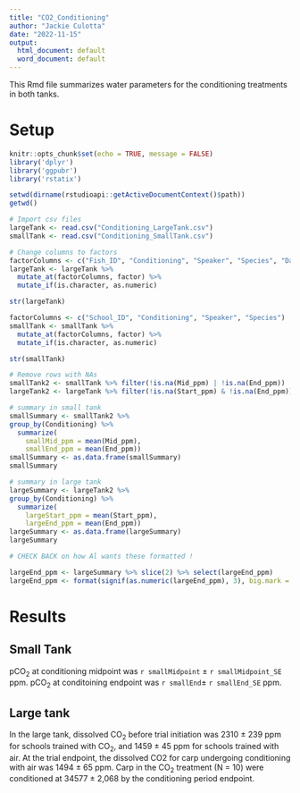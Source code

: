 ---
title: "CO2_Conditioning"
author: "Jackie Culotta"
date: "2022-11-15"
output:
  html_document: default
  word_document: default
---
This Rmd file summarizes water parameters for the conditioning treatments in both tanks.

# Setup
```{r setup, include=FALSE}
knitr::opts_chunk$set(echo = TRUE, message = FALSE)
library('dplyr')
library('ggpubr')
library('rstatix')

setwd(dirname(rstudioapi::getActiveDocumentContext()$path))
getwd()
```

```{r load data}
# Import csv files
largeTank <- read.csv("Conditioning_LargeTank.csv")
smallTank <- read.csv("Conditioning_SmallTank.csv")

# Change columns to factors
factorColumns <- c("Fish_ID", "Conditioning", "Speaker", "Species", "Day")
largeTank <- largeTank %>% 
  mutate_at(factorColumns, factor) %>% 
  mutate_if(is.character, as.numeric)

str(largeTank)

factorColumns <- c("School_ID", "Conditioning", "Speaker", "Species")
smallTank <- smallTank %>% 
  mutate_at(factorColumns, factor) %>% 
  mutate_if(is.character, as.numeric)

str(smallTank)
```

```{r summary stats}
# Remove rows with NAs
smallTank2 <- smallTank %>% filter(!is.na(Mid_ppm) | !is.na(End_ppm))
largeTank2 <- largeTank %>% filter(!is.na(Start_ppm) & !is.na(End_ppm))

# summary in small tank
smallSummary <- smallTank2 %>%
group_by(Conditioning) %>%
  summarize(
    smallMid_ppm = mean(Mid_ppm),
    smallEnd_ppm = mean(End_ppm))
smallSummary <- as.data.frame(smallSummary)
smallSummary

# summary in large tank
largeSummary <- largeTank2 %>%
group_by(Conditioning) %>%
  summarize(
    largeStart_ppm = mean(Start_ppm),
    largeEnd_ppm = mean(End_ppm))
largeSummary <- as.data.frame(largeSummary)
largeSummary
```
```{r in text, include=FALSE}
# CHECK BACK on how Al wants these formatted !

largeEnd_ppm <- largeSummary %>% slice(2) %>% select(largeEnd_ppm)
largeEnd_ppm <- format(signif(as.numeric(largeEnd_ppm), 3), big.mark = ",")
```

# Results
## Small Tank

pCO~2~ at conditioning midpoint was `r smallMidpoint` ± `r smallMidpoint_SE` ppm. 
pCO~2~ at conditoining endpoint was `r smallEnd`± `r smallEnd_SE` ppm. 

## Large tank
In the large tank, dissolved CO~2~ before trial initiation was 2310 ± 239 ppm for schools trained with CO~2~, and 1459 ± 45 ppm for schools trained with air. 
At the trial endpoint, the dissolved CO2 for carp undergoing conditioning with air was 1494 ± 65 ppm. 
Carp in the CO~2~ treatment (N = 10) were conditioned at 34577 ± 2,068 by the conditioning period endpoint.  